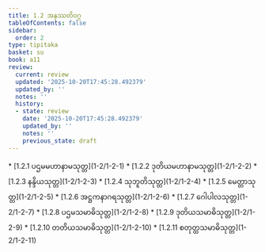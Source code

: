 ```yaml
---
title: 1.2 အနုဿတိဝဂ္ဂ
tableOfContents: false
sidebar:
  order: 2
type: tipitaka
basket: su
book: a11
review:
  current: review
  updated: '2025-10-20T17:45:28.492379'
  updated_by: ''
  notes: ''
  history:
  - state: review
    date: '2025-10-20T17:45:28.492379'
    updated_by: ''
    notes: ''
    previous_state: draft
---
```



<DynamicBreadcrumb />


<ReviewStatus review={frontmatter.review} showDetails={true} />

<HypothesisAnnotation frontmatter={frontmatter} />



<TableOfContents book="a11" section="1.2">
* [1.2.1 ပဌမမဟာနာမသုတ္တ](1-2/1-2-1)
* [1.2.2 ဒုတိယမဟာနာမသုတ္တ](1-2/1-2-2)
* [1.2.3 နန္ဒိယသုတ္တ](1-2/1-2-3)
* [1.2.4 သုဘူတိသုတ္တ](1-2/1-2-4)
* [1.2.5 မေတ္တာသုတ္တ](1-2/1-2-5)
* [1.2.6 အဋ္ဌကနာဂရသုတ္တ](1-2/1-2-6)
* [1.2.7 ဂေါပါလသုတ္တ](1-2/1-2-7)
* [1.2.8 ပဌမသမာဓိသုတ္တ](1-2/1-2-8)
* [1.2.9 ဒုတိယသမာဓိသုတ္တ](1-2/1-2-9)
* [1.2.10 တတိယသမာဓိသုတ္တ](1-2/1-2-10)
* [1.2.11 စတုတ္ထသမာဓိသုတ္တ](1-2/1-2-11)
</TableOfContents>